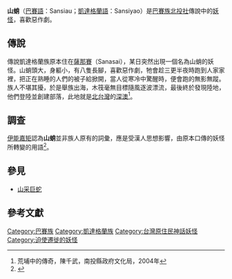 '''山蛸'''（[[巴賽語|巴賽語]]：Sansiau；[[凱達格蘭語|凱達格蘭語]]：Sansiyao）是[[巴賽族|巴賽族]][[北投社|北投社]]傳說中的[[妖怪|妖怪]]，喜歡惡作劇。

== 傳說 ==
傳說凱達格蘭族原本住在[[薩那賽傳說|薩那賽]]（Sanasai），某日突然出現一個名為山蛸的妖怪。山蛸頭大，身軀小，有八隻長腳，喜歡惡作劇，牠會趁三更半夜時跑到人家家裡，把正在熟睡的人們的被子給掀開，當人從寒冷中驚醒時，便會跑的無影無蹤。族人不堪其擾，於是舉族出海，木筏毫無目標隨風逐波漂流，最後終於發現陸地，他們登陸並創建部落，此地就是[[北台灣|北台灣]]的[[深澳|深澳]]<ref>荒埔中的傳奇，陳千武，南投縣政府文化局，2004年</ref>。

== 調查 ==
[[伊能嘉矩|伊能嘉矩]]認為'''山蛸'''並非族人原有的詞彙，應是受漢人思想影響，由原本口傳的妖怪所轉變的用語<ref name="魔幻鯤島">{{cite book |author=王嘉玲編|title=《魔幻鯤島・妖鬼奇譚─臺灣鬼怪文學特展展覽圖錄》 |date=2019|publisher=國立台灣文學館|location=台南 |language=zh-hant |isbn=}}</ref>。

== 參見 ==
* [[山采巨蛇|山采巨蛇]]

== 參考文獻 ==
{{reflist}}





[[Category:巴賽族|Category:巴賽族]]
[[Category:凱達格蘭族|Category:凱達格蘭族]]
[[Category:台灣原住民神話妖怪|Category:台灣原住民神話妖怪]]
[[Category:迫使遷徙的妖怪|Category:迫使遷徙的妖怪]]